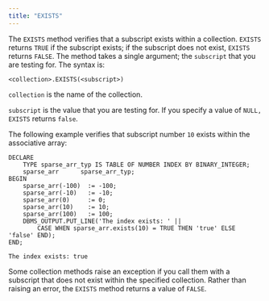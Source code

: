 ```yaml
---
title: "EXISTS"
---
```


<div id="exists" class="registered_link"></div>

The `EXISTS` method verifies that a subscript exists within a collection. `EXISTS` returns `TRUE` if the subscript exists; if the subscript does not exist, `EXISTS` returns `FALSE`. The method takes a single argument; the `subscript` that you are testing for. The syntax is:

```text
<collection>.EXISTS(<subscript>)
```

`collection` is the name of the collection.

`subscript` is the value that you are testing for. If you specify a value of `NULL, EXISTS` returns `false`.

The following example verifies that subscript number `10` exists within the associative array:

```text
DECLARE
    TYPE sparse_arr_typ IS TABLE OF NUMBER INDEX BY BINARY_INTEGER;
    sparse_arr      sparse_arr_typ;
BEGIN
    sparse_arr(-100)  := -100;
    sparse_arr(-10)   := -10;
    sparse_arr(0)     := 0;
    sparse_arr(10)    := 10;
    sparse_arr(100)   := 100;
    DBMS_OUTPUT.PUT_LINE('The index exists: ' ||
        CASE WHEN sparse_arr.exists(10) = TRUE THEN 'true' ELSE 'false' END);
END;

The index exists: true
```

Some collection methods raise an exception if you call them with a subscript that does not exist within the specified collection. Rather than raising an error, the `EXISTS` method returns a value of `FALSE`.
